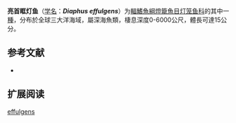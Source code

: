 {{Speciesbox
| name = 亮首眶灯鱼
| status = NE
| status_system = IUCN3.1
| image = Diaphus effulgens.jpg
| genus = Diaphus
| species = effulgens
| authority = Goode & Bean, 1896
| synonyms = *''Aethoprora effulgens''<br /><small>Goode & Bean, 1896</small>
*''Diaphus antelucens''<br /><small>Kulikova, 1961</small>
*''Diaphus efflugens''<br /><small>Goode & Bean, 1896</small>
*''Diaphus macrophus''<br /><small>Parr, 1928</small>
*''Myctophum aeolochrus''<br /><small>Barnard, 1927</small>
*''Myctophum effulgens''<br /><small>Goode & Bean, 1896</small>
}}

'''亮首眶灯鱼'''（[[学名|学名]]：'''''Diaphus effulgens'''''）为[[輻鰭魚綱|輻鰭魚綱]][[燈籠魚目|燈籠魚目]][[灯笼鱼科|灯笼鱼科]]的其中一[[種|種]]，分布於全球三大洋海域，屬深海魚類，棲息深度0-6000公尺，體長可達15公分。

== 参考文献 ==
{{refbegin}}
*{{FishBase_species|genus=Diaphus|species=effulgens|year=2012|month=1}}
{{refend}}

==扩展阅读==
{{refbegin}}
{{Wikispecies-inline|Diaphus effulgens|亮首眶灯鱼}}
{{refend}}
{{Taxonbar|from=Q930316}}

[[Category:眶灯鱼属|effulgens]]


{{灯笼鱼目小作品}}